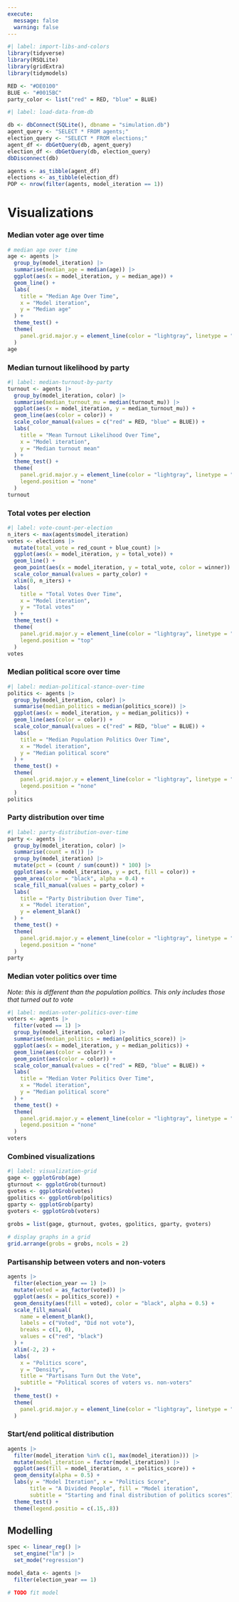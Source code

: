 ```yaml
---
execute: 
  message: false
  warning: false
---
```


```r
#| label: import-libs-and-colors
library(tidyverse)
library(RSQLite)
library(gridExtra)
library(tidymodels)

RED <- "#DE0100"
BLUE <- "#0015BC"
party_color <- list("red" = RED, "blue" = BLUE)
```


```r
#| label: load-data-from-db

db <- dbConnect(SQLite(), dbname = "simulation.db")
agent_query <- "SELECT * FROM agents;"
election_query <- "SELECT * FROM elections;"
agent_df <- dbGetQuery(db, agent_query)
election_df <- dbGetQuery(db, election_query)
dbDisconnect(db)

agents <- as_tibble(agent_df)
elections <- as_tibble(election_df)
POP <- nrow(filter(agents, model_iteration == 1))
```

# Visualizations

### Median voter age over time
```r
# median age over time
age <- agents |>
  group_by(model_iteration) |>
  summarise(median_age = median(age)) |>
  ggplot(aes(x = model_iteration, y = median_age)) +
  geom_line() +
  labs(
    title = "Median Age Over Time",
    x = "Model iteration",
    y = "Median age"
  ) +
  theme_test() +
  theme(
    panel.grid.major.y = element_line(color = "lightgray", linetype = "dashed")
  )
age
```

### Median turnout likelihood by party
```r
#| label: median-turnout-by-party
turnout <- agents |>
  group_by(model_iteration, color) |>
  summarise(median_turnout_mu = median(turnout_mu)) |>
  ggplot(aes(x = model_iteration, y = median_turnout_mu)) +
  geom_line(aes(color = color)) +
  scale_color_manual(values = c("red" = RED, "blue" = BLUE)) +
  labs(
    title = "Mean Turnout Likelihood Over Time",
    x = "Model iteration",
    y = "Median turnout mean"
  ) +
  theme_test() +
  theme(
    panel.grid.major.y = element_line(color = "lightgray", linetype = "dashed"),
    legend.position = "none"
  )
turnout
```


### Total votes per election
```r
#| label: vote-count-per-election
n_iters <- max(agents$model_iteration)
votes <- elections |>
  mutate(total_vote = red_count + blue_count) |>
  ggplot(aes(x = model_iteration, y = total_vote)) +
  geom_line() +
  geom_point(aes(x = model_iteration, y = total_vote, color = winner)) +
  scale_color_manual(values = party_color) +
  xlim(0, n_iters) +
  labs(
    title = "Total Votes Over Time",
    x = "Model iteration",
    y = "Total votes"
  ) +
  theme_test() +
  theme(
    panel.grid.major.y = element_line(color = "lightgray", linetype = "dashed"),
    legend.position = "top"
  )
votes
```

### Median political score over time
```r
#| label: median-political-stance-over-time
politics <- agents |>
  group_by(model_iteration, color) |>
  summarise(median_politics = median(politics_score)) |>
  ggplot(aes(x = model_iteration, y = median_politics)) +
  geom_line(aes(color = color)) +
  scale_color_manual(values = c("red" = RED, "blue" = BLUE)) +
  labs(
    title = "Median Population Politics Over Time",
    x = "Model iteration",
    y = "Median political score"
  ) +
  theme_test() +
  theme(
    panel.grid.major.y = element_line(color = "lightgray", linetype = "dashed"),
    legend.position = "none"
  )
politics
```

### Party distribution over time
```r
#| label: party-distribution-over-time
party <- agents |>
  group_by(model_iteration, color) |>
  summarise(count = n()) |>
  group_by(model_iteration) |>
  mutate(pct = (count / sum(count)) * 100) |>
  ggplot(aes(x = model_iteration, y = pct, fill = color)) +
  geom_area(color = "black", alpha = 0.4) +
  scale_fill_manual(values = party_color) +
  labs(
    title = "Party Distribution Over Time",
    x = "Model iteration",
    y = element_blank()
  ) +
  theme_test() +
  theme(
    panel.grid.major.y = element_line(color = "lightgray", linetype = "dashed"),
    legend.position = "none"
  )
party
```

### Median voter politics over time
*Note: this is different than the population politics. This only includes those*
*that turned out to vote*
```r
#| label: median-voter-politics-over-time
voters <- agents |>
  filter(voted == 1) |>
  group_by(model_iteration, color) |>
  summarise(median_politics = median(politics_score)) |>
  ggplot(aes(x = model_iteration, y = median_politics)) +
  geom_line(aes(color = color)) +
  geom_point(aes(color = color)) +
  scale_color_manual(values = c("red" = RED, "blue" = BLUE)) +
  labs(
    title = "Median Voter Politics Over Time",
    x = "Model iteration",
    y = "Median political score"
  ) +
  theme_test() +
  theme(
    panel.grid.major.y = element_line(color = "lightgray", linetype = "dashed"),
    legend.position = "none"
  )
voters
```

### Combined visualizations
```r
#| label: visualization-grid
gage <- ggplotGrob(age)
gturnout <- ggplotGrob(turnout)
gvotes <- ggplotGrob(votes)
gpolitics <- ggplotGrob(politics)
gparty <- ggplotGrob(party)
gvoters <- ggplotGrob(voters)

grobs = list(gage, gturnout, gvotes, gpolitics, gparty, gvoters)
  
# display graphs in a grid
grid.arrange(grobs = grobs, ncols = 2)
```

### Partisanship between voters and non-voters
```r
agents |>
  filter(election_year == 1) |>
  mutate(voted = as_factor(voted)) |>
  ggplot(aes(x = politics_score)) +
  geom_density(aes(fill = voted), color = "black", alpha = 0.5) +
  scale_fill_manual(
    name = element_blank(),
    labels = c("Voted", "Did not vote"),
    breaks = c(1, 0),
    values = c("red", "black")
  ) +
  xlim(-2, 2) +
  labs(
    x = "Politics score", 
    y = "Density", 
    title = "Partisans Turn Out the Vote",
    subtitle = "Political scores of voters vs. non-voters"
  )+
  theme_test() +
  theme(
    panel.grid.major.y = element_line(color = "lightgray", linetype = "dashed")
  )
```

### Start/end political distribution
```r
agents |>
  filter(model_iteration %in% c(1, max(model_iteration))) |>
  mutate(model_iteration = factor(model_iteration)) |>
  ggplot(aes(fill = model_iteration, x = politics_score)) +
  geom_density(alpha = 0.5) +
  labs(y = "Model Iteration", x = "Politics Score",
       title = "A Divided People", fill = "Model iteration",
       subtitle = "Starting and final distribution of politics scores") +
  theme_test() +
  theme(legend.positio = c(.15,.8))
```


## Modelling 

```r
spec <- linear_reg() |>
  set_engine("lm") |>
  set_mode("regression")

model_data <- agents |>
  filter(election_year == 1)

# TODO fit model
```

